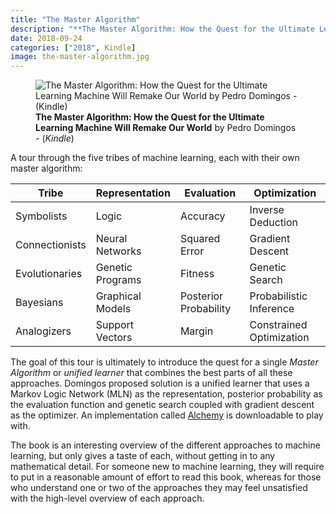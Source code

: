```yaml
---
title: "The Master Algorithm"
description: "**The Master Algorithm: How the Quest for the Ultimate Learning Machine Will Remake Our World** by Pedro Domingos - (*Kindle*)"
date: 2018-09-24
categories: ["2018", Kindle]
image: the-master-algorithm.jpg
---
```

![**The Master Algorithm: How the Quest for the Ultimate Learning Machine Will Remake Our World** by Pedro Domingos - (*Kindle*)](the-master-algorithm.jpg){fig-align="left"}

A tour through the five tribes of machine learning, each with their own master algorithm:

| Tribe          | Representation   | Evaluation            | Optimization             |
|----------------|------------------|-----------------------|--------------------------|
| Symbolists     | Logic            | Accuracy              | Inverse Deduction        |
| Connectionists | Neural Networks  | Squared Error         | Gradient Descent         |
| Evolutionaries | Genetic Programs | Fitness               | Genetic Search           |
| Bayesians      | Graphical Models | Posterior Probability | Probabilistic Inference  |
| Analogizers    | Support Vectors  | Margin                | Constrained Optimization |

The goal of this tour is ultimately to introduce the quest for a single *Master Algorithm* or *unified learner* that combines the best parts of all these approaches. Domingos proposed solution is a unified learner that uses a Markov Logic Network (MLN) as the representation, posterior probability as the evaluation function and genetic search coupled with gradient descent as the optimizer. An implementation called [Alchemy](https://alchemy.cs.washington.edu) is downloadable to play with.

The book is an interesting overview of the different approaches to machine learning, but only gives a taste of each, without getting in to any mathematical detail. For someone new to machine learning, they will require to put in a reasonable amount of effort to read this book, whereas for those who understand one or two of the approaches they may feel unsatisfied with the high-level overview of each approach.